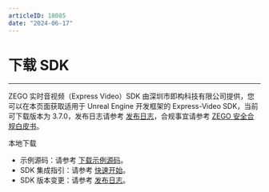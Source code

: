 ```yaml
---
articleID: 18085
date: "2024-06-17"
---
```


# 下载 SDK

- - -

ZEGO 实时音视频（Express Video）SDK 由深圳市即构科技有限公司提供，您可以在本页面获取适用于 Unreal Engine 开发框架的 Express-Video SDK，当前可下载版本为 3.7.0，发布日志请参考 [发布日志](!DownloadSDK/Release_Notes)，合规事宜请参考 [ZEGO 安全合规白皮书](/policies-and-agreements/zego-security-and-compliance-white-paper)。


<Card title="Express-Video SDK v3.7.0" href="https://artifact-sdk.zego.im/express/unreal_engine/ZegoExpressUnrealEngine.zip" target="_blank">
本地下载
</Card>
<Note title="说明">

- 示例源码：请参考 [下载示例源码](!DownloadDemo/DownloadDemo)。
- SDK 集成指引：请参考 [快速开始](!Integration/SDK_Integration)。
- SDK 版本变更：请参考 [发布日志](!DownLoadSDK/Release_Notes)。

</Note>






